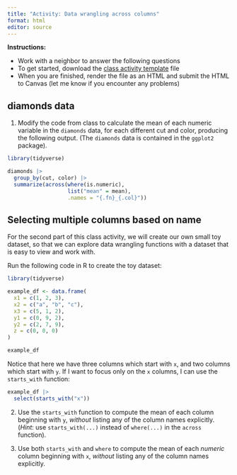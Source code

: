 ```yaml
---
title: "Activity: Data wrangling across columns"
format: html
editor: source
---
```


**Instructions:** 

* Work with a neighbor to answer the following questions 
* To get started, download the [class activity template](https://sta279-f25.github.io/class_activities/ca_07_template.qmd) file
* When you are finished, render the file as an HTML and submit the HTML to Canvas (let me know if you encounter any problems)

## diamonds data

1. Modify the code from class to calculate the mean of each numeric variable in the `diamonds` data, for each different cut and color, producing the following output. (The `diamonds` data is contained in the `ggplot2` package).

```r
library(tidyverse)

diamonds |>
  group_by(cut, color) |>
  summarize(across(where(is.numeric),
                   list("mean" = mean),
                   .names = "{.fn}_{.col}"))
```

## Selecting multiple columns based on name

For the second part of this class activity, we will create our own small toy dataset, so that we can explore data wrangling functions with a dataset that is easy to view and work with.

Run the following code in R to create the toy dataset:

```r
library(tidyverse)

example_df <- data.frame(
  x1 = c(1, 2, 3),
  x2 = c("a", "b", "c"),
  x3 = c(5, 1, 2),
  y1 = c(0, 9, 2),
  y2 = c(2, 7, 9),
  z = c(0, 0, 0)
)

example_df
```


Notice that here we have three columns which start with `x`, and two columns which start with `y`. If I want to focus only on the `x` columns, I can use the `starts_with` function:

```r
example_df |>
  select(starts_with("x"))
```

2. Use the `starts_with` function to compute the mean of each column beginning with `y`, *without* listing any of the column names explicitly. (*Hint*: use `starts_with(...)` instead of `where(...)` in the `across` function).

3. Use both `starts_with` and `where` to compute the mean of each *numeric* column beginning with `x`, *without* listing any of the column names explicitly.





